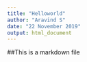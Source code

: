 ```yaml
---
title: "Helloworld"
author: "Aravind S"
date: "22 November 2019"
output: html_document
---
```


##This is a markdown file
